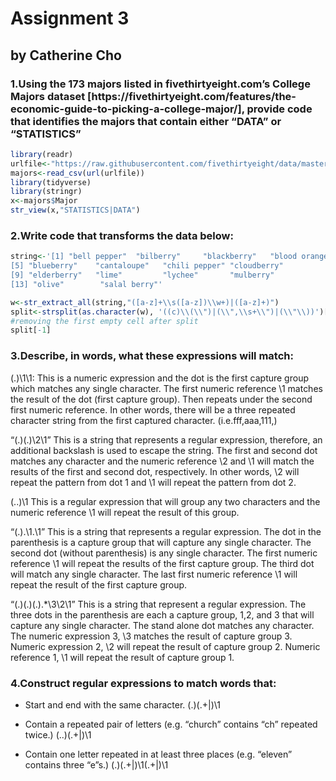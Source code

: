 # Assignment 3
## by Catherine Cho

### 1.Using the 173 majors listed in fivethirtyeight.com’s College Majors dataset [https://fivethirtyeight.com/features/the-economic-guide-to-picking-a-college-major/], provide code that identifies the majors that contain either "DATA" or "STATISTICS"

```r
library(readr)
urlfile<-"https://raw.githubusercontent.com/fivethirtyeight/data/master/college-majors/majors-list.csv"
majors<-read_csv(url(urlfile))
library(tidyverse)
library(stringr)
x<-majors$Major
str_view(x,"STATISTICS|DATA")

```

### 2.Write code that transforms the data below:

```r
string<-'[1] "bell pepper"  "bilberry"     "blackberry"   "blood orange"
[5] "blueberry"    "cantaloupe"   "chili pepper" "cloudberry"  
[9] "elderberry"   "lime"         "lychee"       "mulberry"    
[13] "olive"        "salal berry"'

w<-str_extract_all(string,"([a-z]+\\s([a-z])\\w+)|([a-z]+)")
split<-strsplit(as.character(w), '((c)\\(\\")|(\\",\\s+\\")|(\\"\\))')[[1]]
#removing the first empty cell after split
split[-1]

```

### 3.Describe, in words, what these expressions will match:

(.)\1\1:
This is a numeric expression and the dot is the first capture group which matches any single character. The first numeric reference \1 matches the result of the dot (first capture group). Then repeats under the second first numeric reference. In other words, there will be a three repeated character string from the first captured character. (i.e.fff,aaa,111,)

"(.)(.)\\2\\1"
This is a string that represents a regular expression, therefore, an additional backslash is used to escape the string. The first and second dot matches any character and the numeric reference \\2 and \\1 will match the results of the first and second dot, respectively. In other words, \\2 will repeat the pattern from dot 1 and \\1 will repeat the pattern from dot 2. 

(..)\1
This is a regular expression that will group any two characters and the numeric reference \1 will repeat the result of this group. 

"(.).\\1.\\1"
This is a string that represents a regular expression. The dot in the parenthesis is a capture group that will capture any single character. The second dot (without parenthesis) is any single character. The first numeric reference \\1 will repeat the results of the first capture group. The third dot will match any single character. The last first numeric reference \\1 will repeat the result of the first capture group. 

"(.)(.)(.).*\\3\\2\\1"
This is a string that represent a regular expression. The three dots in the parenthesis are each a capture group, 1,2, and 3 that will capture any single character. The stand alone dot matches any character. The numeric expression 3, \\3 matches the result of capture group 3. Numeric expression 2, \\2 will repeat the result of capture group 2. Numeric reference 1, \\1 will repeat the result of capture group 1. 

### 4.Construct regular expressions to match words that:
- Start and end with the same character.
(.)(.+|)\1

- Contain a repeated pair of letters (e.g. "church" contains "ch" repeated twice.)
(..)(.+|)\1

- Contain one letter repeated in at least three places (e.g. "eleven" contains three "e"s.)
(.)(.+|)\1(.+|)\1

